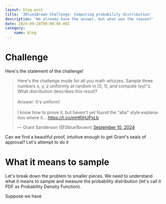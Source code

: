 ```yaml
---
layout: blog-post
title: '3Blue1Brown Challenge: Computing probability distribution'
description: 'We already have the answer, but what was the reason?'
date: 2024-09-28T00:00:00.00Z
category:
    name: blog
---
```


# Challenge

Here's the statement of the challenge!

<blockquote className="twitter-tweet">
    <p lang="en" dir="ltr">
        Here&#39;s the challenge mode for all you math whizzes. Sample three numbers x, y, z uniformly at random in [0, 1], and compute (xy)^z. What distribution describes this result?
        <br />
        <br />
        Answer: It&#39;s uniform!<br /><br />I know how to prove it, but haven&#39;t yet found the &quot;aha&quot; style explanation where it… 
        <a href="https://t.co/mHKIHJPxLb">https://t.co/mHKIHJPxLb</a>
    </p>
    &mdash; Grant Sanderson (@3blue1brown) 
    <a href="https://twitter.com/3blue1brown/status/1833534452187664468?ref_src=twsrc%5Etfw">September 10, 2024</a>
</blockquote> 

Can we find a beautiful proof, intuitive enough to get Grant's seals of approval?
Let's attempt to do it

# What it means to sample

Let's break down the problem to smaller pieces. We need to understand what it means to sample and measure the probability distribution (let's call it PDF as Probability Density Function).

Suppose we have 